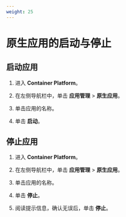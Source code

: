 ```yaml
---
weight: 25
---
```


# 原生应用的启动与停止


## 启动应用

1. 进入 **Container Platform**。

1. 在左侧导航栏中，单击 **应用管理** > **原生应用**。

2. 单击应用的名称。
3. 单击 **启动**。

## 停止应用

1. 进入 **Container Platform**。

1. 在左侧导航栏中，单击 **应用管理** > **原生应用**。

2. 单击应用的名称。
3. 单击 **停止**。
4. 阅读提示信息，确认无误后，单击 **停止**。




